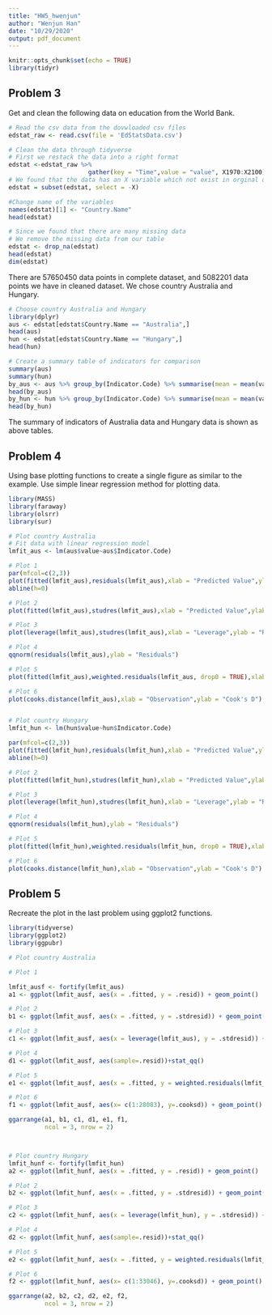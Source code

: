 ---
title: "HW5_hwenjun"
author: "Wenjun Han"
date: "10/29/2020"
output: pdf_document
---

```{r setup, include=FALSE}
knitr::opts_chunk$set(echo = TRUE)
library(tidyr)
```

## Problem 3

Get and clean the following data on education from the World Bank. 
```{r clean data}
# Read the csv data from the dovwloaded csv files
edstat_raw <- read.csv(file = 'EdStatsData.csv')

# Clean the data through tidyverse
# First we restack the data into a right format
edstat <-edstat_raw %>%
                      gather(key = "Time",value = "value", X1970:X2100)
# We found that the data has an X variable which not exist in orginal data
edstat = subset(edstat, select = -X)

#Change name of the variables
names(edstat)[1] <- "Country.Name"
head(edstat)

# Since we found that there are many missing data
# We remove the missing data from our table
edstat <- drop_na(edstat)
head(edstat)
dim(edstat)
```

There are 57650450 data points in complete dataset, and 5082201 data points we have in cleaned dataset. We chose country Australia
and Hungary. 

```{r Summary table of indicators}
# Choose country Australia and Hungary
library(dplyr)
aus <- edstat[edstat$Country.Name == "Australia",]
head(aus)
hun <- edstat[edstat$Country.Name == "Hungary",]
head(hun)

# Create a summary table of indicators for comparison
summary(aus)
summary(hun)
by_aus <- aus %>% group_by(Indicator.Code) %>% summarise(mean = mean(value), n = n())
head(by_aus)
by_hun <- hun %>% group_by(Indicator.Code) %>% summarise(mean = mean(value), n = n())
head(by_hun)
```

The summary of indicators of Australia data and Hungary data is shown as above tables.


## Problem 4

Using base plotting functions to create a single figure as similar to the example. Use simple linear regression method for plotting data.

```{r base plot}
library(MASS)
library(faraway)
library(olsrr)
library(sur)

# Plot country Australia
# Fit data with linear regression model
lmfit_aus <- lm(aus$value~aus$Indicator.Code)

# Plot 1
par(mfcol=c(2,3))
plot(fitted(lmfit_aus),residuals(lmfit_aus),xlab = "Predicted Value",ylab = "Residuals")
abline(h=0)

# Plot 2
plot(fitted(lmfit_aus),studres(lmfit_aus),xlab = "Predicted Value",ylab = "Rstudent")

# Plot 3
plot(leverage(lmfit_aus),studres(lmfit_aus),xlab = "Leverage",ylab = "Rstudent")

# Plot 4
qqnorm(residuals(lmfit_aus),ylab = "Residuals")

# Plot 5
plot(fitted(lmfit_aus),weighted.residuals(lmfit_aus, drop0 = TRUE),xlab = "Predicted Value",ylab = "Weight")

# Plot 6
plot(cooks.distance(lmfit_aus),xlab = "Observation",ylab = "Cook's D")


# Plot country Hungary
lmfit_hun <- lm(hun$value~hun$Indicator.Code)

par(mfcol=c(2,3))
plot(fitted(lmfit_hun),residuals(lmfit_hun),xlab = "Predicted Value",ylab = "Residuals")
abline(h=0)

# Plot 2
plot(fitted(lmfit_hun),studres(lmfit_hun),xlab = "Predicted Value",ylab = "Rstudent")

# Plot 3
plot(leverage(lmfit_hun),studres(lmfit_hun),xlab = "Leverage",ylab = "Rstudent")

# Plot 4
qqnorm(residuals(lmfit_hun),ylab = "Residuals")

# Plot 5
plot(fitted(lmfit_hun),weighted.residuals(lmfit_hun, drop0 = TRUE),xlab = "Predicted Value",ylab = "Weight")

# Plot 6
plot(cooks.distance(lmfit_hun),xlab = "Observation",ylab = "Cook's D")

```

## Problem 5

Recreate the plot in the last problem using ggplot2 functions.

```{r gg plot}
library(tidyverse)
library(ggplot2)
library(ggpubr)

# Plot country Australia

# Plot 1

lmfit_ausf <- fortify(lmfit_aus)
a1 <- ggplot(lmfit_ausf, aes(x = .fitted, y = .resid)) + geom_point()

# Plot 2
b1 <- ggplot(lmfit_ausf, aes(x = .fitted, y = .stdresid)) + geom_point()

# Plot 3
c1 <- ggplot(lmfit_ausf, aes(x = leverage(lmfit_aus), y = .stdresid)) + geom_point()

# Plot 4
d1 <- ggplot(lmfit_ausf, aes(sample=.resid))+stat_qq()

# Plot 5
e1 <- ggplot(lmfit_ausf, aes(x = .fitted, y = weighted.residuals(lmfit_aus, drop0 = TRUE))) + geom_point()

# Plot 6
f1 <- ggplot(lmfit_ausf, aes(x= c(1:28083), y=.cooksd)) + geom_point()

ggarrange(a1, b1, c1, d1, e1, f1,
          ncol = 3, nrow = 2)



# Plot country Hungary
lmfit_hunf <- fortify(lmfit_hun)
a2 <- ggplot(lmfit_hunf, aes(x = .fitted, y = .resid)) + geom_point()

# Plot 2
b2 <- ggplot(lmfit_hunf, aes(x = .fitted, y = .stdresid)) + geom_point()

# Plot 3
c2 <- ggplot(lmfit_hunf, aes(x = leverage(lmfit_hun), y = .stdresid)) + geom_point()

# Plot 4
d2 <- ggplot(lmfit_hunf, aes(sample=.resid))+stat_qq()

# Plot 5
e2 <- ggplot(lmfit_hunf, aes(x = .fitted, y = weighted.residuals(lmfit_hun, drop0 = TRUE))) + geom_point()

# Plot 6
f2 <- ggplot(lmfit_hunf, aes(x= c(1:33046), y=.cooksd)) + geom_point()

ggarrange(a2, b2, c2, d2, e2, f2,
          ncol = 3, nrow = 2)

```









